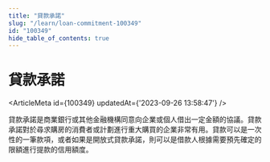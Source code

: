 ```yaml
---
title: "貸款承諾"
slug: "/learn/loan-commitment-100349"
id: "100349"
hide_table_of_contents: true
---
```



# 貸款承諾

<ArticleMeta id={100349} updatedAt={'2023-09-26 13:58:47'} />
<div className='border-solid border-b border-t-0 my-4 border-[var(--ifm-color-gray-300)]' />

貸款承諾是商業銀行或其他金融機構同意向企業或個人借出一定金額的協議。貸款承諾對於尋求購房的消費者或計劃進行重大購買的企業非常有用。貸款可以是一次性的一筆款項，或者如果是開放式貸款承諾，則可以是借款人根據需要預先確定的限額進行提款的信用額度。

